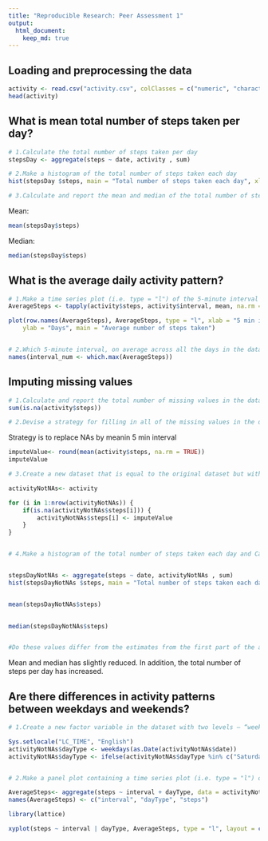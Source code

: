 ```yaml
---
title: "Reproducible Research: Peer Assessment 1"
output: 
  html_document:
    keep_md: true
---
```


## Loading and preprocessing the data

```r
activity <- read.csv("activity.csv", colClasses = c("numeric", "character", "numeric"))
head(activity)
```

## What is mean total number of steps taken per day?

```r
# 1.Calculate the total number of steps taken per day
stepsDay <- aggregate(steps ~ date, activity , sum)

# 2.Make a histogram of the total number of steps taken each day
hist(stepsDay $steps, main = "Total number of steps taken each day", xlab = "Steps/day")

# 3.Calculate and report the mean and median of the total number of steps taken per day
```

Mean:
```r
mean(stepsDay$steps)
```

Median:
```r
median(stepsDay$steps)
```


## What is the average daily activity pattern?
```r

# 1.Make a time series plot (i.e. type = "l") of the 5-minute interval (x-axis) and the average number of steps taken, averaged across all days (y-axis)
AverageSteps <- tapply(activity$steps, activity$interval, mean, na.rm = TRUE)

plot(row.names(AverageSteps), AverageSteps, type = "l", xlab = "5 min interval", 
    ylab = "Days", main = "Average number of steps taken")


# 2.Which 5-minute interval, on average across all the days in the dataset, contains the maximum number of steps?
names(interval_num <- which.max(AverageSteps))

```


## Imputing missing values

```r

# 1.Calculate and report the total number of missing values in the dataset (i.e. the total number of rows with NAs)
sum(is.na(activity$steps))

# 2.Devise a strategy for filling in all of the missing values in the dataset. The strategy does not need to be sophisticated. For example, you could use the mean/median for that day, or the mean for that 5-minute interval, etc.
```
Strategy is to replace NAs by meanin 5 min interval

```r
imputeValue<- round(mean(activity$steps, na.rm = TRUE))
imputeValue

# 3.Create a new dataset that is equal to the original dataset but with the missing data filled in.

activityNotNAs<- activity

for (i in 1:nrow(activityNotNAs)) {
    if(is.na(activityNotNAs$steps[i])) {
        activityNotNAs$steps[i] <- imputeValue
    }
}


# 4.Make a histogram of the total number of steps taken each day and Calculate and report the mean and median total number of steps taken per day. 


stepsDayNotNAs <- aggregate(steps ~ date, activityNotNAs , sum)
hist(stepsDayNotNAs $steps, main = "Total number of steps taken each day", xlab = "Steps/day")


mean(stepsDayNotNAs$steps)

 
median(stepsDayNotNAs$steps)


#Do these values differ from the estimates from the first part of the assignment? What is the impact of imputing missing data on the estimates of the total daily number of steps? 
```
Mean and median has slightly reduced. In addition, the total number of steps per day has increased.

## Are there differences in activity patterns between weekdays and weekends?

```r

# 1.Create a new factor variable in the dataset with two levels – “weekday” and “weekend” indicating whether a given date is a weekday or weekend day.

Sys.setlocale("LC_TIME", "English") 
activityNotNAs$dayType <- weekdays(as.Date(activityNotNAs$date))
activityNotNAs$dayType <- ifelse(activityNotNAs$dayType %in% c("Saturday", "Sunday"),"weekend", "weekday")


# 2.Make a panel plot containing a time series plot (i.e. type = "l") of the 5-minute interval (x-axis) and the average number of steps taken, averaged across all weekday days or weekend days (y-axis). See the README file in the GitHub repository to see an example of what this plot should look like using simulated data.

AverageSteps<- aggregate(steps ~ interval + dayType, data = activityNotNAs, mean)
names(AverageSteps) <- c("interval", "dayType", "steps")

library(lattice)

xyplot(steps ~ interval | dayType, AverageSteps, type = "l", layout = c(1, 2), xlab = "Time Interval (5 min)", ylab = "Number of steps")

```

